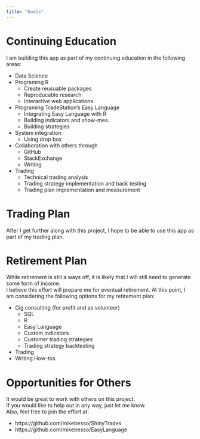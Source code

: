 ```yaml
---
title: "Goals"
---
```



# Continuing Education

I am building this app as part of my continuing education in the following areas:

* Data Science
* Programing R
    * Create reusuable packages
    * Reproducable research
    * Interactive web applications
* Programing TradeStation's Easy Language
    * Integrating Easy Language with R
    * Building indicators and show-mes.
    * Building strategies
* System integration
    * Using drop box
* Collaboration with others through
    * GitHub
    * StackExchange
    * Writing
* Trading
    * Technical trading analysis
    * Trading strategy implementation and back testing
    * Trading plan implementation and measurement
    
    
# Trading Plan

After I get further along with this project, I hope to be able to use this app as part of my trading plan.


# Retirement Plan

While retirement is still a ways off, it is likely that I will still need to generate some form of income.  
I believe this effort will prepare me for eventual retirement.  At this point, I am considering the following options for my retirement plan:

* Gig consulting (for profit and as volunteer)
    * SQL 
    * R
    * Easy Language
    * Custom indicators
    * Customer trading strategies
    * Trading strategy backtesting
* Trading
* Writing How-tos




# Opportunities for Others

It would be great to work with others on this project.  
If you would like to help out in any way, just let me know.  
Also, feel free to join the effort at:

* https://github.com/mikebesso/ShinyTrades
* https://github.com/mikebesso/EasyLanguage
